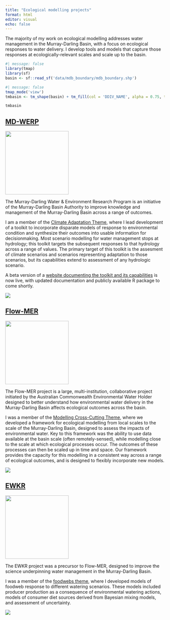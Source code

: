 ```yaml
---
title: "Ecological modelling projects"
format: html
editor: visual
echo: false
---
```


The majority of my work on ecological modelling addresses water management in the Murray-Darling Basin, with a focus on ecological responses to water delivery. I develop tools and models that capture those responses at ecologically-relevant scales and scale up to the basin.

```r
#| message: false
library(tmap)
library(sf)
basin <- sf::read_sf('data/mdb_boundary/mdb_boundary.shp')

```

```r
#| message: false
tmap_mode('view')
tmbasin <- tm_shape(basin) + tm_fill(col = 'DDIV_NAME', alpha = 0.75, title = '')

tmbasin
```

## [MD-WERP](https://www.mdba.gov.au/climate-and-river-health/murray-darling-water-and-environment-research-program)

[![](../_images/werp.png){width="200"}](https://getinvolved.mdba.gov.au/murray-darling-water-and-environment-research-program)

The Murray-Darling Water & Environment Research Program is an initiative of the Murray-Darling Basin Authority to improve knowledge and management of the Murray-Darling Basin across a range of outcomes.

I am a member of the [Climate Adaptation Theme](https://www.mdba.gov.au/climate-and-river-health/murray-darling-water-and-environment-research-program/climate-adaptation), where I lead development of a toolkit to incorporate disparate models of response to environmental condition and synthesize their outcomes into usable information for decisionmaking. Most scenario modelling for water management stops at hydrology; this toolkit targets the subsequent responses to that hydrology across a range of values. The primary target of this toolkit is the assesment of climate scenarios and scenarios representing adaptation to those scenarios, but its capabilities extend to assessment of any hydrologic scenario.

A beta version of a [website documenting the toolkit and its capabilities](https://mdbauth.github.io/WERP_toolkit_demo/) is now live, with updated documentation and publicly available R package to come shortly.

![](../_images/werp_network.png)

## [Flow-MER](https://flow-mer.org.au/)

[![](../_images/mer.svg){width="200"}](https://flow-mer.org.au/)

The Flow-MER project is a large, multi-institution, collaborative project initiated by the Australian Commonwealth Environmental Water Holder designed to better understand how environmental water delivery in the Murray-Darling Basin affects ecological outcomes across the basin.

I was a member of the [Modelling Cross-Cutting Theme](https://flow-mer.org.au/cross-cutting-theme-modelling/#1584511654624-af10a460-4cec), where we developed a framework for ecological modelling from local scales to the scale of the Murray-Darling Basin, designed to assess the impacts of environmental water. Key to this framework was the ability to use data available at the basin scale (often remotely-sensed), while modelling close to the scale at which ecological processes occur. The outcomes of these processes can then be scaled up in time and space. Our framework provides the capacity for this modelling in a consistent way across a range of ecological outcomes, and is designed to flexibly incorporate new models.

![](../_images/mer_veg_clipped.svg)

## [EWKR](https://www.dcceew.gov.au/water/cewo/monitoring/ewkr)

[![](../_images/ewkr.jpg){width="200"}](https://www.dcceew.gov.au/water/cewo/monitoring/ewkr)

The EWKR project was a precursor to Flow-MER, designed to improve the science underpinning water management in the Murray-Darling Basin.

I was a member of the [foodwebs theme](https://www.dcceew.gov.au/water/cewo/publications/ewkr-food-webs-report), where I developed models of foodweb response to different watering scenarios. These models included producer production as a consequence of environmental watering actions, models of consumer diet sources derived from Bayesian mixing models, and assessment of uncertainty.

![](../_images/violins.png)
